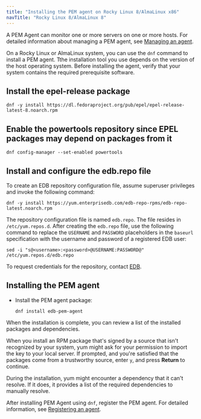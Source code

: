 ```yaml
---
title: "Installing the PEM agent on Rocky Linux 8/AlmaLinux x86"
navTitle: "Rocky Linux 8/AlmaLinux 8"
---
```


A PEM Agent can monitor one or more servers on one or more hosts. For detailed information about managing a PEM agent, see [Managing an agent](../../../managing_pem_agent).

On a Rocky Linux or AlmaLinux system, you can use the `dnf` command to install a PEM agent. Tthe installation tool you use depends on the version of the host operating system. Before installing the agent, verify that your system contains the required prerequisite software.

## Install the epel-release package

```shell
dnf -y install https://dl.fedoraproject.org/pub/epel/epel-release-latest-8.noarch.rpm
```

## Enable the powertools repository since EPEL packages may depend on packages from it

```shell
dnf config-manager --set-enabled powertools
```

## Install and configure the edb.repo file

To create an EDB repository configuration file, assume superuser privileges and invoke the following command:

```shell
dnf -y install https://yum.enterprisedb.com/edb-repo-rpms/edb-repo-latest.noarch.rpm
```

The repository configuration file is named `edb.repo`. The file resides in `/etc/yum.repos.d`. After creating the `edb.repo` file, use the following command to replace the `USERNAME` and `PASSWORD` placeholders in the `baseurl` specification with the username and password of a registered EDB user:

```shell
sed -i "s@<username>:<password>@USERNAME:PASSWORD@" /etc/yum.repos.d/edb.repo
```

To request credentials for the repository, contact [EDB](https://www.enterprisedb.com/repository-access-request).

## Installing the PEM agent

-   Install the PEM agent package:

    ```shell
    dnf install edb-pem-agent
    ```

When the installation is complete, you can review a list of the installed packages and dependencies.

When you install an RPM package that's signed by a source that isn't recognized by your system, yum might ask for your permission to import the key to your local server. If prompted, and you're satisfied that the packages come from a trustworthy source, enter `y`, and press **Return** to continue.

During the installation, yum might encounter a dependency that it can't resolve. If it does, it provides a list of the required dependencies to manually resolve.

After installing PEM Agent using `dnf`, register the PEM agent. For detailed information, see [Registering an agent](../../../registering_agent).
